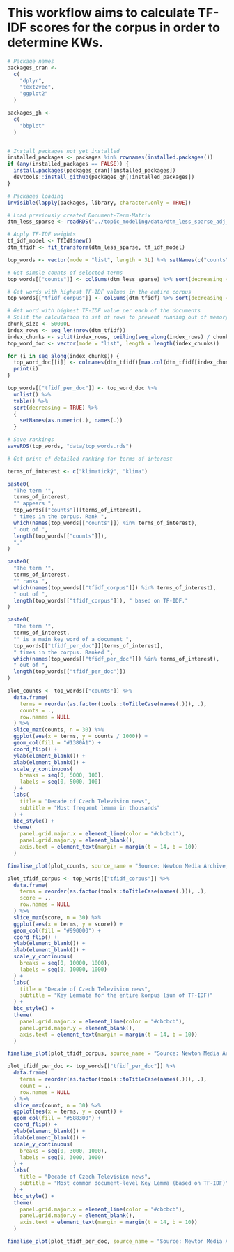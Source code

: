 # This workflow aims to calculate TF-IDF scores for the corpus in order to determine KWs.

```r
# Package names
packages_cran <-
  c(
    "dplyr",
    "text2vec",
    "ggplot2"
  )

packages_gh <-
  c(
    "bbplot"
  )


# Install packages not yet installed
installed_packages <- packages %in% rownames(installed.packages())
if (any(installed_packages == FALSE)) {
  install.packages(packages_cran[!installed_packages])
  devtools::install_github(packages_gh[!installed_packages])
}

# Packages loading
invisible(lapply(packages, library, character.only = TRUE))
```

```r
# Load previously created Document-Term-Matrix
dtm_less_sparse <- readRDS("../topic_modeling/data/dtm_less_sparse_adj_propn.rds")

# Apply TF-IDF weights
tf_idf_model <- TfIdf$new()
dtm_tfidf <- fit_transform(dtm_less_sparse, tf_idf_model)
```

```r
top_words <- vector(mode = "list", length = 3L) %>% setNames(c("counts", "tfidf_corpus", "tfidf_per_doc"))

# Get simple counts of selected terms
top_words[["counts"]] <- colSums(dtm_less_sparse) %>% sort(decreasing = TRUE)

# Get words with highest TF-IDF values in the entire corpus
top_words[["tfidf_corpus"]] <- colSums(dtm_tfidf) %>% sort(decreasing = TRUE)

# Get word with highest TF-IDF value per each of the documents
# Split the calculation to set of rows to prevent running out of memory
chunk_size <- 50000L
index_rows <- seq_len(nrow(dtm_tfidf))
index_chunks <- split(index_rows, ceiling(seq_along(index_rows) / chunk_size))
top_word_doc <- vector(mode = "list", length = length(index_chunks))

for (i in seq_along(index_chunks)) {
  top_word_doc[[i]] <- colnames(dtm_tfidf)[max.col(dtm_tfidf[index_chunks[[i]], ])]
  print(i)
}

top_words[["tfidf_per_doc"]] <- top_word_doc %>%
  unlist() %>%
  table() %>%
  sort(decreasing = TRUE) %>%
  {
    setNames(as.numeric(.), names(.))
  }

# Save rankings
saveRDS(top_words, "data/top_words.rds")
```


```r
# Get print of detailed ranking for terms of interest

terms_of_interest <- c("klimatický", "klima")

paste0(
  "The term '",
  terms_of_interest,
  "' appears ",
  top_words[["counts"]][terms_of_interest],
  " times in the corpus. Rank ",
  which(names(top_words[["counts"]]) %in% terms_of_interest),
  " out of ",
  length(top_words[["counts"]]),
  "."
)

paste0(
  "The term '",
  terms_of_interest,
  "' ranks ",
  which(names(top_words[["tfidf_corpus"]]) %in% terms_of_interest),
  " out of ",
  length(top_words[["tfidf_corpus"]]), " based on TF-IDF."
)

paste0(
  "The term '",
  terms_of_interest,
  "' is a main key word of a document ",
  top_words[["tfidf_per_doc"]][terms_of_interest],
  " times in the corpus. Ranked ",
  which(names(top_words[["tfidf_per_doc"]]) %in% terms_of_interest),
  " out of ",
  length(top_words[["tfidf_per_doc"]])
)
```

```r
plot_counts <- top_words[["counts"]] %>%
  data.frame(
    terms = reorder(as.factor(tools::toTitleCase(names(.))), .),
    counts = .,
    row.names = NULL
  ) %>%
  slice_max(counts, n = 30) %>%
  ggplot(aes(x = terms, y = counts / 1000)) +
  geom_col(fill = "#1380A1") +
  coord_flip() +
  ylab(element_blank()) +
  xlab(element_blank()) +
  scale_y_continuous(
    breaks = seq(0, 5000, 100),
    labels = seq(0, 5000, 100)
  ) +
  labs(
    title = "Decade of Czech Television news",
    subtitle = "Most frequent lemma in thousands"
  ) +
  bbc_style() +
  theme(
    panel.grid.major.x = element_line(color = "#cbcbcb"),
    panel.grid.major.y = element_blank(),
    axis.text = element_text(margin = margin(t = 14, b = 10))
  )

finalise_plot(plot_counts, source_name = "Source: Newton Media Archive, January 2012-April 2022. N=531,592.", save_filepath = "visuals/plot_counts.png", height_pixels = 850)
```

```r
plot_tfidf_corpus <- top_words[["tfidf_corpus"]] %>%
  data.frame(
    terms = reorder(as.factor(tools::toTitleCase(names(.))), .),
    score = .,
    row.names = NULL
  ) %>%
  slice_max(score, n = 30) %>%
  ggplot(aes(x = terms, y = score)) +
  geom_col(fill = "#990000") +
  coord_flip() +
  ylab(element_blank()) +
  xlab(element_blank()) +
  scale_y_continuous(
    breaks = seq(0, 10000, 1000),
    labels = seq(0, 10000, 1000)
  ) +
  labs(
    title = "Decade of Czech Television news",
    subtitle = "Key Lemmata for the entire korpus (sum of TF-IDF)"
  ) +
  bbc_style() +
  theme(
    panel.grid.major.x = element_line(color = "#cbcbcb"),
    panel.grid.major.y = element_blank(),
    axis.text = element_text(margin = margin(t = 14, b = 10))
  )

finalise_plot(plot_tfidf_corpus, source_name = "Source: Newton Media Archive, January 2012-April 2022. N=531,592.", save_filepath = "visuals/plot_tfidf_corpus.png", height_pixels = 850)
```

```r
plot_tfidf_per_doc <- top_words[["tfidf_per_doc"]] %>%
  data.frame(
    terms = reorder(as.factor(tools::toTitleCase(names(.))), .),
    count = .,
    row.names = NULL
  ) %>%
  slice_max(count, n = 30) %>%
  ggplot(aes(x = terms, y = count)) +
  geom_col(fill = "#588300") +
  coord_flip() +
  ylab(element_blank()) +
  xlab(element_blank()) +
  scale_y_continuous(
    breaks = seq(0, 3000, 1000),
    labels = seq(0, 3000, 1000)
  ) +
  labs(
    title = "Decade of Czech Television news",
    subtitle = "Most common document-level Key Lemma (based on TF-IDF)"
  ) +
  bbc_style() +
  theme(
    panel.grid.major.x = element_line(color = "#cbcbcb"),
    panel.grid.major.y = element_blank(),
    axis.text = element_text(margin = margin(t = 14, b = 10))
  )

finalise_plot(plot_tfidf_per_doc, source_name = "Source: Newton Media Archive, January 2012-April 2022. N=531,592.", save_filepath = "visuals/plot_tfidf_per_doc.png", height_pixels = 850)
```
